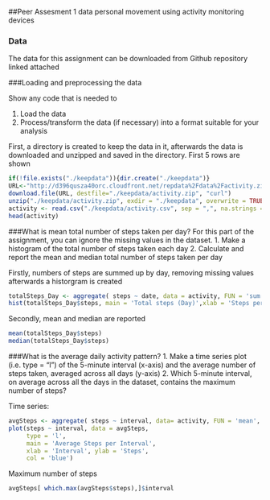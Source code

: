 ##Peer Assesment 1 data personal movement using activity monitoring devices

### Data

The data for this assignment can be downloaded from Github repository linked attached

###Loading and preprocessing the data

Show any code that is needed to

1. Load the data 
2. Process/transform the data (if necessary) into a format suitable for your analysis

First, a directory is created to keep the data in it, afterwards the data is downloaded and unzipped and saved in the directory. First 5 rows are shown 

```r
if(!file.exists("./keepdata")){dir.create("./keepdata")}
URL<-"http://d396qusza40orc.cloudfront.net/repdata%2Fdata%2Factivity.zip"
download.file(URL, destfile="./keepdata/activity.zip", "curl")
unzip("./keepdata/activity.zip", exdir = "./keepdata", overwrite = TRUE)
activity <- read.csv("./keepdata/activity.csv", sep = ",", na.strings = "NA")
head(activity)
```
###What is mean total number of steps taken per day?
For this part of the assignment, you can ignore the missing values in the dataset.
1. Make a histogram of the total number of steps taken each day
2. Calculate and report the mean and median total number of steps taken per day

Firstly, numbers of steps are summed up by day, removing missing values afterwards a historgram is created 

```r
totalSteps_Day <- aggregate( steps ~ date, data = activity, FUN = 'sum',na.rm = TRUE)
hist(totalSteps_Day$steps, main = 'Total steps (Day)',xlab = 'Steps per Day', col = 'green')
```

Secondly, mean and median are reported 
```r
mean(totalSteps_Day$steps)
median(totalSteps_Day$steps)
```
###What is the average daily activity pattern?
1. Make a time series plot (i.e. type = "l") of the 5-minute interval (x-axis) and the average number of steps taken, averaged across all days (y-axis)
2. Which 5-minute interval, on average across all the days in the dataset, contains the maximum number of steps?

Time series: 
```r
avgSteps <- aggregate( steps ~ interval, data= activity, FUN = 'mean', na.rm=TRUE)
plot(steps ~ interval, data = avgSteps, 
     type = 'l',
     main = 'Average Steps per Interval', 
     xlab = 'Interval', ylab = 'Steps',
     col = 'blue')
```
Maximum number of steps
```r
avgSteps[ which.max(avgSteps$steps),]$interval
```


